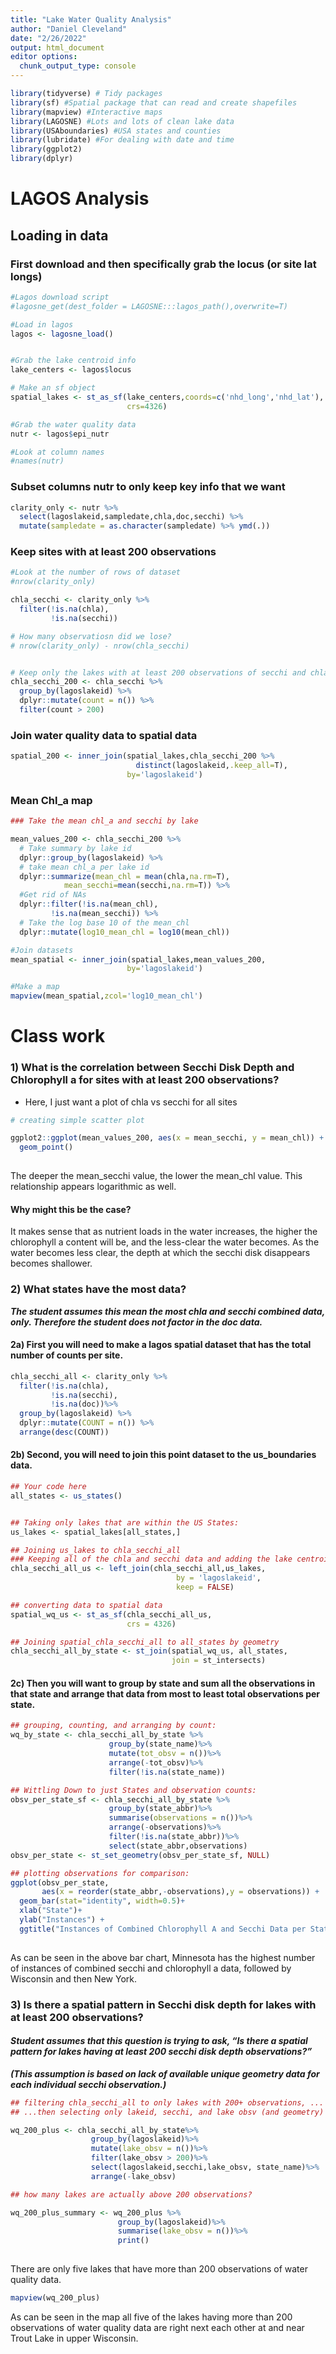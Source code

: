 ```yaml
---
title: "Lake Water Quality Analysis"
author: "Daniel Cleveland"
date: "2/26/2022"
output: html_document
editor options: 
  chunk_output_type: console
---
```



```r
library(tidyverse) # Tidy packages
library(sf) #Spatial package that can read and create shapefiles 
library(mapview) #Interactive maps
library(LAGOSNE) #Lots and lots of clean lake data
library(USAboundaries) #USA states and counties
library(lubridate) #For dealing with date and time
library(ggplot2)
library(dplyr)
```


# LAGOS Analysis


## Loading in data


### First download and then specifically grab the locus (or site lat longs)
```r
#Lagos download script
#lagosne_get(dest_folder = LAGOSNE:::lagos_path(),overwrite=T)

#Load in lagos
lagos <- lagosne_load()


#Grab the lake centroid info
lake_centers <- lagos$locus

# Make an sf object 
spatial_lakes <- st_as_sf(lake_centers,coords=c('nhd_long','nhd_lat'),
                          crs=4326)

#Grab the water quality data
nutr <- lagos$epi_nutr

#Look at column names
#names(nutr)
```

### Subset columns nutr to only keep key info that we want


```r
clarity_only <- nutr %>%
  select(lagoslakeid,sampledate,chla,doc,secchi) %>%
  mutate(sampledate = as.character(sampledate) %>% ymd(.))

```


### Keep sites with at least 200 observations 

```r

#Look at the number of rows of dataset
#nrow(clarity_only)

chla_secchi <- clarity_only %>%
  filter(!is.na(chla),
         !is.na(secchi))

# How many observatiosn did we lose?
# nrow(clarity_only) - nrow(chla_secchi)


# Keep only the lakes with at least 200 observations of secchi and chla
chla_secchi_200 <- chla_secchi %>%
  group_by(lagoslakeid) %>% 
  dplyr::mutate(count = n()) %>%
  filter(count > 200)


```


### Join water quality data to spatial data

```r
spatial_200 <- inner_join(spatial_lakes,chla_secchi_200 %>%
                            distinct(lagoslakeid,.keep_all=T),
                          by='lagoslakeid')


```

### Mean Chl_a map

```r
### Take the mean chl_a and secchi by lake

mean_values_200 <- chla_secchi_200 %>%
  # Take summary by lake id
  dplyr::group_by(lagoslakeid) %>%
  # take mean chl_a per lake id
  dplyr::summarize(mean_chl = mean(chla,na.rm=T),
            mean_secchi=mean(secchi,na.rm=T)) %>%
  #Get rid of NAs
  dplyr::filter(!is.na(mean_chl),
         !is.na(mean_secchi)) %>%
  # Take the log base 10 of the mean_chl
  dplyr::mutate(log10_mean_chl = log10(mean_chl))

#Join datasets
mean_spatial <- inner_join(spatial_lakes,mean_values_200,
                          by='lagoslakeid') 

#Make a map
mapview(mean_spatial,zcol='log10_mean_chl')
```


# Class work

### 1) What is the correlation between Secchi Disk Depth and Chlorophyll a for sites with at least 200 observations?

- Here, I just want a plot of chla vs secchi for all sites 

```r
# creating simple scatter plot

ggplot2::ggplot(mean_values_200, aes(x = mean_secchi, y = mean_chl)) +
  geom_point()
  
```

The deeper the mean_secchi value, the lower the mean_chl value.  This relationship appears logarithmic as well.


#### Why might this be the case? 

It makes sense that as nutrient loads in the water increases, the higher the chlorophyll a content will be, and the less-clear the water becomes.  As the water becomes less clear, the depth at which the secchi disk disappears becomes shallower.   


### 2) What states have the most data? 
***The student assumes this mean the most chla and secchi combined data, only.  Therefore the student does not factor in the doc data.***

#### 2a) First you will need to make a lagos spatial dataset that has the total number of counts per site.

```r

chla_secchi_all <- clarity_only %>%
  filter(!is.na(chla),
         !is.na(secchi),
         !is.na(doc))%>%
  group_by(lagoslakeid) %>% 
  dplyr::mutate(COUNT = n()) %>%
  arrange(desc(COUNT))

```


#### 2b) Second, you will need to join this point dataset to the us_boundaries data. 

```r
## Your code here
all_states <- us_states()


## Taking only lakes that are within the US States:
us_lakes <- spatial_lakes[all_states,]

## Joining us_lakes to chla_secchi_all
### Keeping all of the chla and secchi data and adding the lake centroid to each lagoslakeid observation:
chla_secchi_all_us <- left_join(chla_secchi_all,us_lakes,
                                     by = 'lagoslakeid',
                                     keep = FALSE)
```


```r
## converting data to spatial data
spatial_wq_us <- st_as_sf(chla_secchi_all_us,
                          crs = 4326)

```


```r
## Joining spatial_chla_secchi_all to all_states by geometry
chla_secchi_all_by_state <- st_join(spatial_wq_us, all_states,
                                    join = st_intersects)

```


#### 2c) Then you will want to group by state and sum all the observations in that state and arrange that data from most to least total observations per state. 

```r
## grouping, counting, and arranging by count:
wq_by_state <- chla_secchi_all_by_state %>%
                      group_by(state_name)%>%
                      mutate(tot_obsv = n())%>%
                      arrange(-tot_obsv)%>%
                      filter(!is.na(state_name))  

## Wittling Down to just States and observation counts:
obsv_per_state_sf <- chla_secchi_all_by_state %>%
                      group_by(state_abbr)%>%
                      summarise(observations = n())%>%
                      arrange(-observations)%>%
                      filter(!is.na(state_abbr))%>%
                      select(state_abbr,observations)
obsv_per_state <- st_set_geometry(obsv_per_state_sf, NULL)
```


```r
## plotting observations for comparison:
ggplot(obsv_per_state, 
       aes(x = reorder(state_abbr,-observations),y = observations)) +
  geom_bar(stat="identity", width=0.5)+
  xlab("State")+
  ylab("Instances") +
  ggtitle("Instances of Combined Chlorophyll A and Secchi Data per State")
  
```


As can be seen in the above bar chart, Minnesota has the highest number of instances of combined secchi and chlorophyll a data, followed by Wisconsin and then New York.



### 3) Is there a spatial pattern in Secchi disk depth for lakes with at least 200 observations?
#### ***Student assumes that this question is trying to ask, "Is there a spatial pattern for lakes having at least 200 secchi disk depth observations?"***

***(This assumption is based on lack of available unique geometry data for each individual secchi observation.)***


```r
## filtering chla_secchi_all to only lakes with 200+ observations, ... 
## ...then selecting only lakeid, secchi, and lake obsv (and geometry) columns

wq_200_plus <- chla_secchi_all_by_state%>%
                  group_by(lagoslakeid)%>%
                  mutate(lake_obsv = n())%>%
                  filter(lake_obsv > 200)%>%
                  select(lagoslakeid,secchi,lake_obsv, state_name)%>%
                  arrange(-lake_obsv)

```

```r
## how many lakes are actually above 200 observations?

wq_200_plus_summary <- wq_200_plus %>%
                        group_by(lagoslakeid)%>%
                        summarise(lake_obsv = n())%>%
                        print()
      
```

There are only five lakes that have more than 200 observations of water quality data.

```r
mapview(wq_200_plus)
```

As can be seen in the map all five of the lakes having more than 200 observations of water quality data are right next each other at and near Trout Lake in upper Wisconsin.















